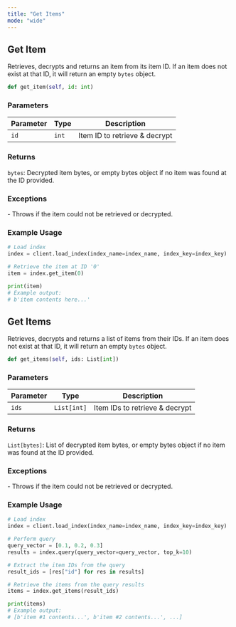 ```yaml
---
title: "Get Items"
mode: "wide"
---
```


## Get Item

Retrieves, decrypts and returns an item from its item ID. If an item does not exist at that ID, it will return an empty `bytes` object.

```python
def get_item(self, id: int)
```

### Parameters
| Parameter | Type | Description |
|-------------------|----------------------------------|--------------|
| `id` | `int` | Item ID to retrieve & decrypt |

### Returns

`bytes`: Decrypted item bytes, or empty bytes object if no item was found at the ID provided.

### Exceptions

<AccordionGroup>
    <Accordion title="ValueError">
        - Throws if the item could not be retrieved or decrypted.
    </Accordion>
</AccordionGroup>

### Example Usage

```python
# Load index
index = client.load_index(index_name=index_name, index_key=index_key)

# Retrieve the item at ID '0'
item = index.get_item(0)

print(item)
# Example output:
# b'item contents here...'
```

## Get Items

Retrieves, decrypts and returns a list of items from their IDs. If an item does not exist at that ID, it will return an empty `bytes` object.

```python
def get_items(self, ids: List[int])
```

### Parameters
| Parameter | Type | Description |
|-------------------|----------------------------------|--------------|
| `ids` | `List[int]` | Item IDs to retrieve & decrypt |

### Returns

`List[bytes]`: List of decrypted item bytes, or empty bytes object if no item was found at the ID provided.

### Exceptions

<AccordionGroup>
    <Accordion title="ValueError">
        - Throws if the item could not be retrieved or decrypted.
    </Accordion>
</AccordionGroup>

### Example Usage

```python
# Load index
index = client.load_index(index_name=index_name, index_key=index_key)

# Perform query
query_vector = [0.1, 0.2, 0.3]
results = index.query(query_vector=query_vector, top_k=10)

# Extract the item IDs from the query
result_ids = [res["id"] for res in results]

# Retrieve the items from the query results
items = index.get_items(result_ids)

print(items)
# Example output:
# [b'item #1 contents...', b'item #2 contents...', ...]
```